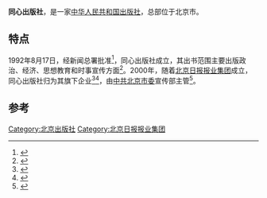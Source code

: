 '''同心出版社'''，是一家[[中华人民共和国出版社列表|中华人民共和国出版社]]，总部位于北京市。

== 特点 ==
1992年8月17日，经新闻总署批准<ref>{{Cite book|title=新闻出版工作文件选编|last=新闻出版署办公室编|first=|publisher=北京：中国ISBN中心出版社|year=1995.06|isbn=7-5076-0090-4|location=|pages=123}}</ref>，同心出版社成立，其出书范围主要出版政治、经济、思想教育和时事宣传方面<ref>{{Cite book|title=中国出版业概览 Directory of China's Publishing Industry|last=金声主编|first=|publisher=北京：外文出版社|year=1996|isbn=7-119-01836-1|location=|pages=107}}</ref>。2000年，随着[[北京日报报业集团|北京日报报业集团]]成立，同心出版社归为其旗下企业<ref>{{Cite book|title=中国出版年鉴 2002 第22卷|last=潘国彦主编|first=|publisher=中国出版年鉴社|year=2002.10|isbn=7-89997-328-7|location=|pages=476}}</ref><ref>{{Cite book|title=中国传媒集团发展报告 The report on development of China's media groups|last=《中国传媒集团发展报告》课题组编纂|first=|publisher=长沙：[[湖南教育出版社|湖南教育出版社]]|year=2004|isbn=7-5355-4177-1|location=|pages=89}}</ref>，由[[中共北京市委|中共北京市委]]宣传部主管<ref>{{Cite book|title=新世纪首都主页|last=《首都信息化》编辑部主编|first=|publisher=北京：中国电子音像出版社|year=2001|isbn=7-900078-04-5|location=|pages=182}}</ref>。

==参考==
{{reflist}}

[[Category:北京出版社|Category:北京出版社]]
[[Category:北京日报报业集团|Category:北京日报报业集团]]